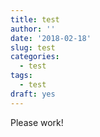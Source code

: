 ```yaml
---
title: test
author: ''
date: '2018-02-18'
slug: test
categories:
  - test
tags:
  - test
draft: yes
---
```


Please work!
